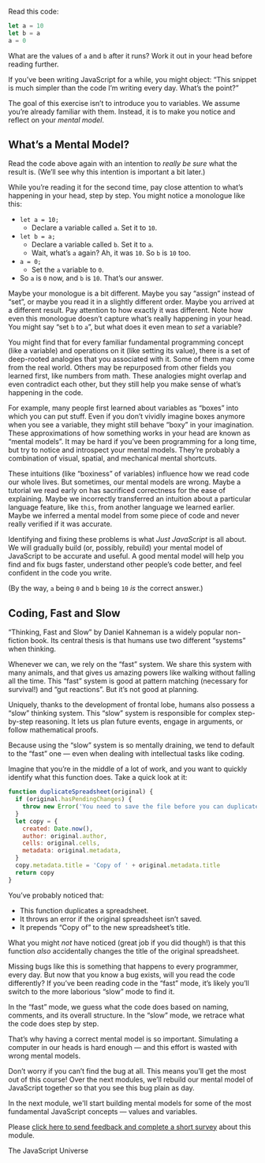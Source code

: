
<Article {...meta}>

Read this code:

```javascript
let a = 10
let b = a
a = 0
```

What are the values of `a` and `b` after it runs? Work it out in your head before reading further.

If you’ve been writing JavaScript for a while, you might object: “This snippet is much simpler than the code I’m writing every day. What’s the point?”

The goal of this exercise isn’t to introduce you to variables. We assume you’re already familiar with them. Instead, it is to make you notice and reflect on your *mental model*.

## What’s a Mental Model?

Read the code above again with an intention to *really be sure* what the result is. (We’ll see why this intention is important a bit later.)

While you’re reading it for the second time, pay close attention to what’s happening in your head, step by step. You might notice a monologue like this:

- `let a = 10;`
  - Declare a variable called `a`. Set it to `10`.
- `let b = a;`
  - Declare a variable called `b`. Set it to `a`.
  - Wait, what’s `a` again? Ah, it was `10`. So `b` is `10` too.
- `a = 0;`
  - Set the `a` variable to `0`.
- So `a` is `0` now, and `b` is `10`. That’s our answer.

Maybe your monologue is a bit different. Maybe you say “assign” instead of “set”, or maybe you read it in a slightly different order. Maybe you arrived at a different result. Pay attention to how exactly it was different. Note how even this monologue doesn’t capture what’s really happening in your head. You might say “set `b` to `a`”, but what does it even mean to *set* a variable?

You might find that for every familiar fundamental programming concept (like a variable) and operations on it (like setting its value), there is a set of deep-rooted analogies that you associated with it. Some of them may come from the real world. Others may be repurposed from other fields you learned first, like numbers from math. These analogies might overlap and even contradict each other, but they still help you make sense of what’s happening in the code.

For example, many people first learned about variables as “boxes” into which you can put stuff. Even if you don’t vividly imagine boxes anymore when you see a variable, they might still behave “boxy” in your imagination. These approximations of how something works in your head are known as “mental models”. It may be hard if you’ve been programming for a long time, but try to notice and introspect your mental models. They’re probably a combination of visual, spatial, and mechanical mental shortcuts.

These intuitions (like “boxiness” of variables) influence how we read code our whole lives. But sometimes, our mental models are wrong. Maybe a tutorial we read early on has sacrificed correctness for the ease of explaining. Maybe we incorrectly transferred an intuition about a particular language feature, like `this`, from another language we learned earlier. Maybe we inferred a mental model from some piece of code and never really verified if it was accurate.

Identifying and fixing these problems is what *Just JavaScript* is all about. We will gradually build (or, possibly, rebuild) your mental model of JavaScript to be accurate and useful. A good mental model will help you find and fix bugs faster, understand other people’s code better, and feel confident in the code you write.

(By the way, `a` being `0` and `b` being `10` _is_ the correct answer.)

## Coding, Fast and Slow

“Thinking, Fast and Slow” by Daniel Kahneman is a widely popular non-fiction book. Its central thesis is that humans use two different “systems” when thinking.

Whenever we can, we rely on the “fast” system. We share this system with many animals, and that gives us amazing powers like walking without falling all the time. This “fast” system is good at pattern matching (necessary for survival!) and “gut reactions”. But it’s not good at planning.

Uniquely, thanks to the development of frontal lobe, humans also possess a “slow” thinking system. This “slow” system is responsible for complex step-by-step reasoning. It lets us plan future events, engage in arguments, or follow mathematical proofs.

Because using the “slow” system is so mentally draining, we tend to default to the “fast” one — even when dealing with intellectual tasks like coding.

Imagine that you’re in the middle of a lot of work, and you want to quickly identify what this function does. Take a quick look at it:

```javascript
function duplicateSpreadsheet(original) {
  if (original.hasPendingChanges) {
    throw new Error('You need to save the file before you can duplicate it.')
  }
  let copy = {
    created: Date.now(),
    author: original.author,
    cells: original.cells,
    metadata: original.metadata,
  }
  copy.metadata.title = 'Copy of ' + original.metadata.title
  return copy
}
```

You’ve probably noticed that:

- This function duplicates a spreadsheet.
- It throws an error if the original spreadsheet isn’t saved.
- It prepends “Copy of” to the new spreadsheet’s title.

What you might *not* have noticed (great job if you did though!) is that this function *also* accidentally changes the title of the original spreadsheet.

Missing bugs like this is something that happens to every programmer, every day. But now that you know a bug exists, will you read the code differently? If you’ve been reading code in the “fast” mode, it’s likely you’ll switch to the more laborious “slow” mode to find it.

In the “fast” mode, we guess what the code does based on naming, comments, and its overall structure. In the “slow” mode, we retrace what the code does step by step.

That’s why having a correct mental model is so important. Simulating a computer in our heads is hard enough — and this effort is wasted with wrong mental models.

Don’t worry if you can’t find the bug at all. This means you’ll get the most out of this course! Over the next modules, we’ll rebuild our mental model of JavaScript together so that you see this bug plain as day.

In the next module, we'll start building mental models for some of the most fundamental JavaScript concepts — values and variables.

Please [click here to send feedback and complete a short survey](https://eggheadio.typeform.com/to/a8hLh5?email={{subscriber.email_address}}) about this module.

<Pagination next="02-the-javascript-universe">
  The JavaScript Universe
</Pagination>

</Article>
